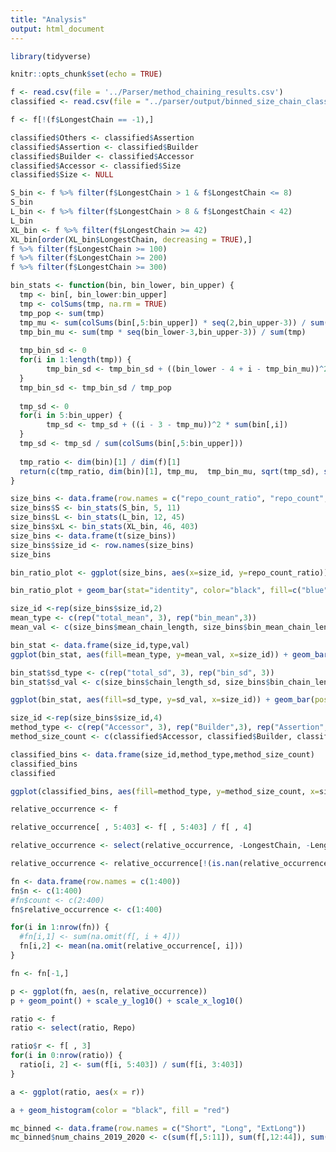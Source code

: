 ```yaml
---
title: "Analysis"
output: html_document
---
```


```r

library(tidyverse)

```

```r
knitr::opts_chunk$set(echo = TRUE)
```

```r

f <- read.csv(file = '../Parser/method_chaining_results.csv')
classified <- read.csv(file = "../parser/output/binned_size_chain_classification_counts.csv")
```

```r

f <- f[!(f$LongestChain == -1),]

```

```r

classified$Others <- classified$Assertion
classified$Assertion <- classified$Builder
classified$Builder <- classified$Accessor
classified$Accessor <- classified$Size
classified$Size <- NULL
```

```r
S_bin <- f %>% filter(f$LongestChain > 1 & f$LongestChain <= 8)
S_bin
L_bin <- f %>% filter(f$LongestChain > 8 & f$LongestChain < 42)
L_bin
XL_bin <- f %>% filter(f$LongestChain >= 42)
XL_bin[order(XL_bin$LongestChain, decreasing = TRUE),]
f %>% filter(f$LongestChain >= 100)
f %>% filter(f$LongestChain >= 200)
f %>% filter(f$LongestChain >= 300)


```

```r
bin_stats <- function(bin, bin_lower, bin_upper) {
  tmp <- bin[, bin_lower:bin_upper]
  tmp <- colSums(tmp, na.rm = TRUE)
  tmp_pop <- sum(tmp)
  tmp_mu <- sum(colSums(bin[,5:bin_upper]) * seq(2,bin_upper-3)) / sum(bin[,5:bin_upper])
  tmp_bin_mu <- sum(tmp * seq(bin_lower-3,bin_upper-3)) / sum(tmp)
  
  tmp_bin_sd <- 0
  for(i in 1:length(tmp)) {
        tmp_bin_sd <- tmp_bin_sd + ((bin_lower - 4 + i - tmp_bin_mu))^2 * tmp[i]
  }
  tmp_bin_sd <- tmp_bin_sd / tmp_pop
  
  tmp_sd <- 0
  for(i in 5:bin_upper) {
        tmp_sd <- tmp_sd + ((i - 3 - tmp_mu))^2 * sum(bin[,i])
  }
  tmp_sd <- tmp_sd / sum(colSums(bin[,5:bin_upper]))
  
  tmp_ratio <- dim(bin)[1] / dim(f)[1]
  return(c(tmp_ratio, dim(bin)[1], tmp_mu,  tmp_bin_mu, sqrt(tmp_sd), sqrt(tmp_bin_sd)))
}

size_bins <- data.frame(row.names = c("repo_count_ratio", "repo_count", "mean_chain_length", "bin_mean_chain_length", "chain_length_sd", "bin_chain_length_sd"))
size_bins$S <- bin_stats(S_bin, 5, 11)
size_bins$L <- bin_stats(L_bin, 12, 45)
size_bins$xL <- bin_stats(XL_bin, 46, 403)
size_bins <- data.frame(t(size_bins))
size_bins$size_id <- row.names(size_bins)
size_bins
```

```r

bin_ratio_plot <- ggplot(size_bins, aes(x=size_id, y=repo_count_ratio))

bin_ratio_plot + geom_bar(stat="identity", color="black", fill=c("blue","green","red"))

size_id <-rep(size_bins$size_id,2)
mean_type <- c(rep("total_mean", 3), rep("bin_mean",3))
mean_val <- c(size_bins$mean_chain_length, size_bins$bin_mean_chain_length)

bin_stat <- data.frame(size_id,type,val)
ggplot(bin_stat, aes(fill=mean_type, y=mean_val, x=size_id)) + geom_bar(position="dodge", stat="identity")

bin_stat$sd_type <- c(rep("total_sd", 3), rep("bin_sd", 3))
bin_stat$sd_val <- c(size_bins$chain_length_sd, size_bins$bin_chain_length_sd)

ggplot(bin_stat, aes(fill=sd_type, y=sd_val, x=size_id)) + geom_bar(position="dodge", stat="identity")

```

```r

size_id <-rep(size_bins$size_id,4)
method_type <- c(rep("Accessor", 3), rep("Builder",3), rep("Assertion", 3), rep("Others", 3))
method_size_count <- c(classified$Accessor, classified$Builder, classified$Assertion, classified$Others)

classified_bins <- data.frame(size_id,method_type,method_size_count)
classified_bins
classified

ggplot(classified_bins, aes(fill=method_type, y=method_size_count, x=size_id)) + geom_bar(position="dodge", stat="identity") + scale_y_log10()

```

```r

relative_occurrence <- f

relative_occurrence[ , 5:403] <- f[ , 5:403] / f[ , 4]

relative_occurrence <- select(relative_occurrence, -LongestChain, -Length.0, -Length.1)

```

```r

relative_occurrence <- relative_occurrence[!(is.nan(relative_occurrence$Length.2) | relative_occurrence$Length.2 == Inf), ]

```

```r

fn <- data.frame(row.names = c(1:400))
fn$n <- c(1:400)
#fn$count <- c(2:400)
fn$relative_occurrence <- c(1:400)

for(i in 1:nrow(fn)) {
  #fn[i,1] <- sum(na.omit(f[, i + 4]))
  fn[i,2] <- mean(na.omit(relative_occurrence[, i]))
}

fn <- fn[-1,]

```

```r
p <- ggplot(fn, aes(n, relative_occurrence))
p + geom_point() + scale_y_log10() + scale_x_log10()
```

```r

ratio <- f
ratio <- select(ratio, Repo)

ratio$r <- f[ , 3]
for(i in 0:nrow(ratio)) {
  ratio[i, 2] <- sum(f[i, 5:403]) / sum(f[i, 3:403])  
}
```

```r

a <- ggplot(ratio, aes(x = r))

a + geom_histogram(color = "black", fill = "red")

```

```r
mc_binned <- data.frame(row.names = c("Short", "Long", "ExtLong"))
mc_binned$num_chains_2019_2020 <- c(sum(f[,5:11]), sum(f[,12:44]), sum(f[,45:403]))
```